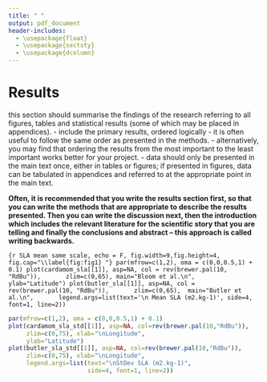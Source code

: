 ```yaml
---
title: " "
output: pdf_document
header-includes:
  - \usepackage{float}
  - \usepackage{sectsty}
  - \usepackage{dcolumn}
---
```


# Results

this section should summarise the findings of the research referring to all figures, tables and statistical results (some of which may be placed in appendices).
- include the primary results, ordered logically - it is often useful to follow the same order as presented in the methods.
- alternatively, you may find that ordering the results from the most important to the least important works better for your project.
- data should only be presented in the main text once, either in tables or figures; if presented in figures, data can be tabulated in appendices and referred to at the appropriate point in the main text.

**Often, it is recommended that you write the results section first, so that you can write the methods that are appropriate to describe the results presented. Then you can write the discussion next, then the introduction which includes the relevant literature for the scientific story that you are telling and finally the conclusions and abstract – this approach is called writing backwards.**

```{r SLA mean same scale, echo = F, fig.width=9,fig.height=4, fig.cap="\\label{fig:fig1} "}
par(mfrow=c(1,2), oma = c(0,0,0.5,1) + 0.1)
plot(cardamom_sla[[1]], asp=NA, col = rev(brewer.pal(10, "RdBu")), 
     zlim=c(0,65), main="Bloom et al.\n", 
     ylab="Latitude")
plot(butler_sla[[1]], asp=NA, col = rev(brewer.pal(10, "RdBu")), 
     zlim=c(0,65),  main="Butler et al.\n", 
     legend.args=list(text='\n Mean SLA (m2.kg-1)', side=4, 
                      font=1, line=2)) 
```
 
 
```r
par(mfrow=c(1,2), oma = c(0,0,0.5,1) + 0.1)
plot(cardamom_sla_std[[1]], asp=NA, col=rev(brewer.pal(10,"RdBu")), 
     zlim=c(0,75), xlab="\nLongitude", 
     ylab="Latitude")
plot(butler_sla_std[[1]], asp=NA, col=rev(brewer.pal(10,"RdBu")),
     zlim=c(0,75), xlab="\nLongitude",
     legend.args=list(text="\nStDev SLA (m2.kg-1)",
                      side=4, font=1, line=2))

```



